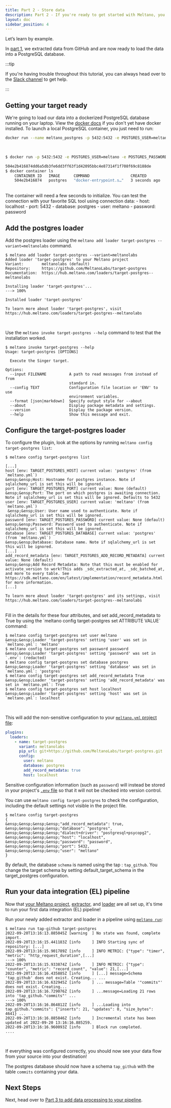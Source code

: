 ```yaml
---
title: Part 2 - Store data
description: Part 2 - If you're ready to get started with Meltano, you've come to the right place!
layout: doc
sidebar_position: 4
---
```



Let’s learn by example.

In  [part 1](/getting-started/part1), we extracted data from GitHub and are now ready to load the data into a PostgreSQL database.

:::tip
<p>If you're having trouble throughout this tutorial, you can always head over to the <a href="https://meltano.com/slack">Slack channel</a> to get help.</p>
:::

## Getting your target ready

We're going to load our data into a dockerized PostgreSQL database running on your laptop. View the [docker docs](https://docs.docker.com/get-docker/) if you don't yet have docker installed. To launch a local PostgreSQL container, you just need to run:

```bash
docker run --name meltano_postgres -p 5432:5432 -e POSTGRES_USER=meltano -e POSTGRES_PASSWORD=password -d postgres
```

<br />

<Termy>

```bash
$ docker run -p 5432:5432 -e POSTGRES_USER=meltano -e POSTGRES_PASSWORD=password --name meltano_postgres -d postgres

504e2b416874dd6a5db3fe6dd3ff63f1d42095bbc4e87314f1f708f69c8188de
$ docker container ls
    CONTAINER ID   IMAGE      COMMAND                  CREATED         STATUS         PORTS                    NAMES
    504e2b416874   postgres   "docker-entrypoint.s…"   3 seconds ago   Up 3 seconds   0.0.0.0:5432->5432/tcp   kind_rosalind
```

</Termy>

<br />
The container will need a few seconds to initialize. You can test the connection with your favorite SQL tool using connection data:
- host: localhost
- port: 5432
- database: postgres
- user: meltano
- password: password

## Add the postgres loader

Add the postgres loader using the `meltano add loader target-postgres --variant=meltanolabs` command.

<Termy>

```console
$ meltano add loader target-postgres --variant=meltanolabs
Added loader 'target-postgres' to your Meltano project
Variant:        meltanolabs (default)
Repository:     https://github.com/MeltanoLabs/target-postgres
Documentation:  https://hub.meltano.com/loaders/target-postgres--meltanolabs

Installing loader 'target-postgres'...
---> 100%

Installed loader 'target-postgres'

To learn more about loader 'target-postgres', visit https://hub.meltano.com/loaders/target-postgres--meltanolabs
```

</Termy>

<br />

Use the `meltano invoke target-postgres --help` command to test that the installation worked.

<Termy>

```console
$ meltano invoke target-postgres --help
Usage: target-postgres [OPTIONS]

  Execute the Singer target.

Options:
  --input FILENAME          A path to read messages from instead of from
                            standard in.
  --config TEXT             Configuration file location or 'ENV' to use
                            environment variables.
  --format [json|markdown]  Specify output style for --about
  --about                   Display package metadata and settings.
  --version                 Display the package version.
  --help                    Show this message and exit.
```

</Termy>

## Configure the target-postgres loader

To configure the plugin, look at the options by running `meltano config target-postgres list`:

<Termy>

```console
$ meltano config target-postgres list

[...]
host [env: TARGET_POSTGRES_HOST] current value: 'postgres' (from `meltano.yml`)
&ensp;&ensp;Host: Hostname for postgres instance. Note if sqlalchemy_url is set this will be ignored.
port [env: TARGET_POSTGRES_PORT] current value: None (default)
&ensp;&ensp;Port: The port on which postgres is awaiting connection. Note if sqlalchemy_url is set this will be ignored. Defaults to 5432
user [env: TARGET_POSTGRES_USER] current value: 'meltano' (from `meltano.yml`)
 &ensp;&ensp;User: User name used to authenticate. Note if sqlalchemy_url is set this will be ignored.
password [env: TARGET_POSTGRES_PASSWORD] current value: None (default)
&ensp;&ensp;Password: Password used to authenticate. Note if sqlalchemy_url is set this will be ignored.
database [env: TARGET_POSTGRES_DATABASE] current value: 'postgres' (from `meltano.yml`)
&ensp;&ensp;Database: Database name. Note if sqlalchemy_url is set this will be ignored.
[...]
add_record_metadata [env: TARGET_POSTGRES_ADD_RECORD_METADATA] current value: None (default)
&ensp;&ensp;Add Record Metadata: Note that this must be enabled for activate_version to work!This adds _sdc_extracted_at, _sdc_batched_at, and more to every table. See https://sdk.meltano.com/en/latest/implementation/record_metadata.html for more information.
[...]

To learn more about loader 'target-postgres' and its settings, visit https://hub.meltano.com/loaders/target-postgres--meltanolabs
```

</Termy>

<br />
Fill in the details for these four attributes, and set add_record_metadata to True by using the `meltano config target-postgres set ATTRIBUTE VALUE` command:

 <Termy>

```console
$ meltano config target-postgres set user meltano
&ensp;&ensp;Loader 'target-postgres' setting 'user' was set in `meltano.yml`: 'meltano'
$ meltano config target-postgres set password password
&ensp;&ensp;Loader 'target-postgres' setting 'password' was set in `.env`: (redacted)
$ meltano config target-postgres set database postgres
&ensp;&ensp;Loader 'target-postgres' setting 'database' was set in `meltano.yml`: 'postgres'
$ meltano config target-postgres set add_record_metadata True
&ensp;&ensp;Loader 'target-postgres' setting 'add_record_metadata' was set in `meltano.yml`: True
$ meltano config target-postgres set host localhost
&ensp;&ensp;Loader 'target-postgres' setting 'host' was set in `meltano.yml`: localhost
```

</Termy>

<br />

This will add the non-sensitive configuration to your [`meltano.yml` project file](/concepts/project#plugin-configuration):

```yml
plugins:
  loaders:
    - name: target-postgres
      variant: meltanolabs
      pip_url: git+https://github.com/MeltanoLabs/target-postgres.git
      config:
        user: meltano
        database: postgres
        add_record_metadata: true
        host: localhost
```

Sensitive configuration information (such as `password`) will instead be stored in your project's [`.env` file](/concepts/project#env) so that it will not be checked into version control.

You can use `meltano config target-postgres` to check the configuration, including the default settings not visible in the project file.

<Termy>

```console
$ meltano config target-postgres
{
&ensp;&ensp;&ensp;&ensp;"add_record_metadata": true,
&ensp;&ensp;&ensp;&ensp;"database": "postgres",
&ensp;&ensp;&ensp;&ensp;"dialect+driver": "postgresql+psycopg2",
&ensp;&ensp;&ensp;&ensp;"host": "localhost",
&ensp;&ensp;&ensp;&ensp;"password": "password",
&ensp;&ensp;&ensp;&ensp;"port": 5432,
&ensp;&ensp;&ensp;&ensp;"user": "meltano"
}
```

</Termy>

By default, the database `schema` is named using the tap : `tap_github`. You change the target schema by setting default_target_schema in the target_postgres configuration.

## Run your data integration (EL) pipeline

Now that [your Meltano project](#create-your-meltano-project), [extractor](#add-an-extractor-to-pull-data-from-a-source), and [loader](#add-a-loader-to-send-data-to-a-destination) are all set up, it's time to run your first data integration (EL) pipeline!

Run your newly added extractor and loader in a pipeline using [`meltano run`](/reference/command-line-interface#run):

<Termy>

```console
$ meltano run tap-github target-postgres
2022-09-20T13:16:13.885045Z [warning  ] No state was found, complete import.
2022-09-20T13:16:15.441183Z [info     ] INFO Starting sync of repository: [...]
2022-09-20T13:16:15.901789Z [info     ] INFO METRIC: {"type": "timer", "metric": "http_request_duration",[...]
---> 100%
2022-09-20T13:16:15.933874Z [info     ] INFO METRIC: {"type": "counter", "metric": "record_count", "value": 21,[...]
2022-09-20T13:16:16.435885Z [info     ] [...] message=Schema 'tap_github' does not exist. Creating... ...
2022-09-20T13:16:16.632945Z [info     ] ... message=Table '"commits"' does not exist. Creating...
2022-09-20T13:16:16.729076Z [info     ] ...message=Loading 21 rows into 'tap_github."commits"' ...
---> 100%
2022-09-20T13:16:16.864812Z [info     ] ...Loading into tap_github."commits": {"inserts": 21, "updates": 0, "size_bytes": 4641} ...
2022-09-20T13:16:16.885846Z [info     ] Incremental state has been updated at 2022-09-20 13:16:16.885259.
2022-09-20T13:16:16.960093Z [info     ] Block run completed.           ....
```

</Termy>

<br />

If everything was configured correctly, you should now see your data flow from your source into your destination!

The postgres database should now have a schema `tap_github` with the table `commits` containing your data.

## Next Steps

Next, head over to [Part 3 to add data processing to your pipeline](/getting-started/part3).

<script src="/js/termynal.js"></script>
<script src="/js/termy_custom.js"></script>

